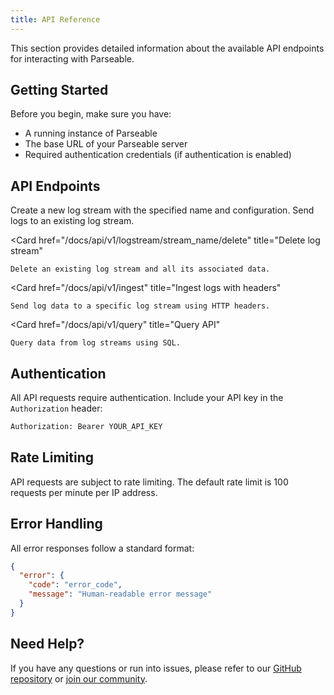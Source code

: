 ```yaml
---
title: API Reference
---
```



This section provides detailed information about the available API endpoints for interacting with Parseable.

## Getting Started

Before you begin, make sure you have:
- A running instance of Parseable
- The base URL of your Parseable server
- Required authentication credentials (if authentication is enabled)

## API Endpoints

<Cards>
  <Card 
    href="/docs/api/v1/logstream/stream_name/put"
    title="Create log stream"
  >
    Create a new log stream with the specified name and configuration.
  </Card>
  <Card 
    href="/docs/api/v1/logstream/stream_name/post"
    title="Send logs to a stream"
  >
    Send logs to an existing log stream.
  </Card>

  <Card 
    href="/docs/api/v1/logstream/stream_name/delete"
    title="Delete log stream"
  >
    Delete an existing log stream and all its associated data.
  </Card>

  <Card 
    href="/docs/api/v1/ingest"
    title="Ingest logs with headers"
  >
    Send log data to a specific log stream using HTTP headers.
  </Card>

  <Card 
    href="/docs/api/v1/query"
    title="Query API"
  >
    Query data from log streams using SQL.
  </Card>
</Cards>

## Authentication

All API requests require authentication. Include your API key in the `Authorization` header:

```bash
Authorization: Bearer YOUR_API_KEY
```

## Rate Limiting

API requests are subject to rate limiting. The default rate limit is 100 requests per minute per IP address.

## Error Handling

All error responses follow a standard format:

```json
{
  "error": {
    "code": "error_code",
    "message": "Human-readable error message"
  }
}
```

## Need Help?

If you have any questions or run into issues, please refer to our [GitHub repository](https://github.com/parseablehq/parseable) or [join our community](https://discord.gg/parseable).
